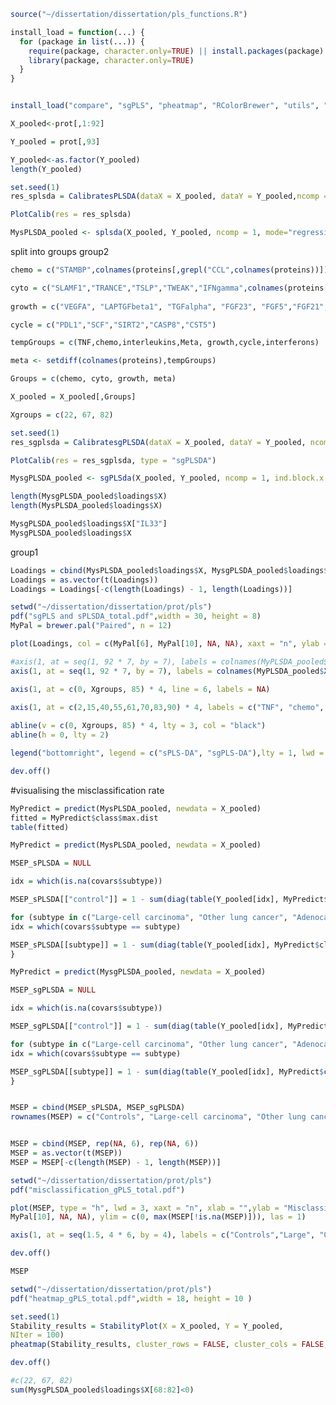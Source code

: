 ```r
source("~/dissertation/dissertation/pls_functions.R")

install_load = function(...) {
  for (package in list(...)) {
    require(package, character.only=TRUE) || install.packages(package)
    library(package, character.only=TRUE)
  }
}


install_load("compare", "sgPLS", "pheatmap", "RColorBrewer", "utils", "tidyverse")
```

```r
X_pooled<-prot[,1:92]

Y_pooled = prot[,93]
```

```r
Y_pooled<-as.factor(Y_pooled)
length(Y_pooled)
```
```r
set.seed(1)
res_splsda = CalibratesPLSDA(dataX = X_pooled, dataY = Y_pooled,ncomp = 1, Nrepeat = 10)
```

```r
PlotCalib(res = res_splsda)
```

```r
MysPLSDA_pooled <- splsda(X_pooled, Y_pooled, ncomp = 1, mode="regression", keepX = 2)
```



split into groups
group2
```r
chemo = c("STAMBP",colnames(proteins[,grepl("CCL",colnames(proteins))]),colnames(proteins[,grepl("CX", colnames(proteins))]),colnames(proteins[,grepl("MCP", colnames(proteins))]),colnames(proteins[,grepl("MMP", colnames(proteins))]))

cyto = c("SLAMF1","TRANCE","TSLP","TWEAK","IFNgamma",colnames(proteins[,grepl("IL", colnames(proteins))]),colnames(proteins[,grepl("TN", colnames(proteins))]),colnames(proteins[,grepl("CD", colnames(proteins))]),colnames(proteins[,grepl("OS", colnames(proteins))]),colnames(proteins[,grepl("LIF", colnames(proteins))]),colnames(proteins[,grepl("CS", colnames(proteins))]))
 
growth = c("VEGFA", "LAPTGFbeta1", "TGFalpha", "FGF23", "FGF5","FGF21", "BetaNGF", "HGF", "FGF19", "NRTN", "NT3", "ARTN", "DNER", "GDNF", "AXIN1")

cycle = c("PDL1","SCF","SIRT2","CASP8","CST5")

tempGroups = c(TNF,chemo,interleukins,Meta, growth,cycle,interferons)

meta <- setdiff(colnames(proteins),tempGroups)

Groups = c(chemo, cyto, growth, meta)

X_pooled = X_pooled[,Groups]

Xgroups = c(22, 67, 82)
```


```r
set.seed(1)
res_sgplsda = CalibratesgPLSDA(dataX = X_pooled, dataY = Y_pooled, ncomp = 1, Nrepeat = 10, Xgroups = Xgroups)
```

```r
PlotCalib(res = res_sgplsda, type = "sgPLSDA")
```

```r
MysgPLSDA_pooled <- sgPLSda(X_pooled, Y_pooled, ncomp = 1, ind.block.x = Xgroups, keepX = 3, alpha.x = 0.1)
```

```r
length(MysgPLSDA_pooled$loadings$X)
length(MysPLSDA_pooled$loadings$X)
```

```r
MysgPLSDA_pooled$loadings$X["IL33"]
MysgPLSDA_pooled$loadings$X
```


group1
```r
Loadings = cbind(MysPLSDA_pooled$loadings$X, MysgPLSDA_pooled$loadings$X, rep(NA, 92), rep(NA, 92))
Loadings = as.vector(t(Loadings))
Loadings = Loadings[-c(length(Loadings) - 1, length(Loadings))]
```


```r
setwd("~/dissertation/dissertation/prot/pls")
pdf("sgPLS and sPLSDA_total.pdf",width = 30, height = 8)
MyPal = brewer.pal("Paired", n = 12)

plot(Loadings, col = c(MyPal[6], MyPal[10], NA, NA), xaxt = "n", ylab = "Loadings Coefficients", type = "h",lwd = 3, xlab = "")

#axis(1, at = seq(1, 92 * 7, by = 7), labels = colnames(MyPLSDA_pooled$X), las = 2)
axis(1, at = seq(1, 92 * 7, by = 7), labels = colnames(MyPLSDA_pooled$X), las = 3)

axis(1, at = c(0, Xgroups, 85) * 4, line = 6, labels = NA) 

axis(1, at = c(2,15,40,55,61,70,83,90) * 4, labels = c("TNF", "chemo", "interleukins", "interferons", "cycle", "growth", "Meta", "lymphokines"), line = 6, tick = FALSE)
     
abline(v = c(0, Xgroups, 85) * 4, lty = 3, col = "black") 
abline(h = 0, lty = 2)

legend("bottomright", legend = c("sPLS-DA", "sgPLS-DA"),lty = 1, lwd = 3, col = c(MyPal[6], MyPal[10], NA, NA), cex = 0.75)

dev.off()
```

#visualising the misclassification rate
```r
MyPredict = predict(MysPLSDA_pooled, newdata = X_pooled) 
fitted = MyPredict$class$max.dist
table(fitted)
```

```r
MyPredict = predict(MysPLSDA_pooled, newdata = X_pooled)

MSEP_sPLSDA = NULL

idx = which(is.na(covars$subtype)) 

MSEP_sPLSDA[["control"]] = 1 - sum(diag(table(Y_pooled[idx], MyPredict$class$max.dist[idx])))/length(idx)

for (subtype in c("Large-cell carcinoma", "Other lung cancer", "Adenocarcinoma", "Squamous-cell carcinoma", "Small-cell carcinoma")) {
idx = which(covars$subtype == subtype) 

MSEP_sPLSDA[[subtype]] = 1 - sum(diag(table(Y_pooled[idx], MyPredict$class$max.dist[idx])))/length(idx)
}

MyPredict = predict(MysgPLSDA_pooled, newdata = X_pooled)

MSEP_sgPLSDA = NULL

idx = which(is.na(covars$subtype)) 

MSEP_sgPLSDA[["control"]] = 1 - sum(diag(table(Y_pooled[idx], MyPredict$class$max.dist[idx])))/length(idx)

for (subtype in c("Large-cell carcinoma", "Other lung cancer", "Adenocarcinoma", "Squamous-cell carcinoma", "Small-cell carcinoma")) {
idx = which(covars$subtype == subtype) 

MSEP_sgPLSDA[[subtype]] = 1 - sum(diag(table(Y_pooled[idx], MyPredict$class$max.dist[idx])))/length(idx)
}


MSEP = cbind(MSEP_sPLSDA, MSEP_sgPLSDA)
rownames(MSEP) = c("Controls", "Large-cell carcinoma", "Other lung cancer", "Adenocarcinoma", "Squamous-cell carcinoma", "Small-cell carcinoma")


MSEP = cbind(MSEP, rep(NA, 6), rep(NA, 6))
MSEP = as.vector(t(MSEP))
MSEP = MSEP[-c(length(MSEP) - 1, length(MSEP))]

setwd("~/dissertation/dissertation/prot/pls")
pdf("misclassification_gPLS_total.pdf")

plot(MSEP, type = "h", lwd = 3, xaxt = "n", xlab = "",ylab = "Misclassification Rates", col = c(MyPal[6],
MyPal[10], NA, NA), ylim = c(0, max(MSEP[!is.na(MSEP)])), las = 1)

axis(1, at = seq(1.5, 4 * 6, by = 4), labels = c("Controls","Large", "Other", "Ade", "Squa", "Small"))

dev.off()
```

```r
MSEP
```



```r
setwd("~/dissertation/dissertation/prot/pls")
pdf("heatmap_gPLS_total.pdf",width = 18, height = 10 )

set.seed(1)
Stability_results = StabilityPlot(X = X_pooled, Y = Y_pooled,
NIter = 100)
pheatmap(Stability_results, cluster_rows = FALSE, cluster_cols = FALSE, display_numbers = TRUE, filename = "heatmap_gPLS_total.pdf",height = 5, width = 10)

dev.off()
```
```r
#c(22, 67, 82)
sum(MysgPLSDA_pooled$loadings$X[68:82]<0)
```


